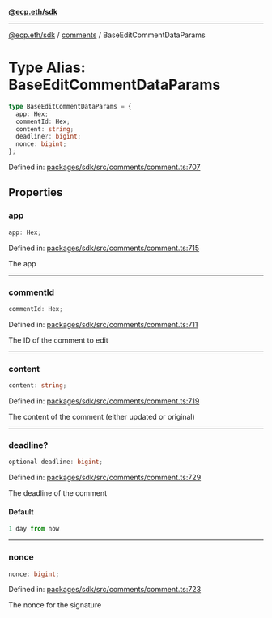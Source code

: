 [**@ecp.eth/sdk**](../../index.mdx)

***

[@ecp.eth/sdk](/sdk-reference/index.mdx) / [comments](/sdk-reference/comments/index.mdx) / BaseEditCommentDataParams

# Type Alias: BaseEditCommentDataParams

```ts
type BaseEditCommentDataParams = {
  app: Hex;
  commentId: Hex;
  content: string;
  deadline?: bigint;
  nonce: bigint;
};
```

Defined in: [packages/sdk/src/comments/comment.ts:707](https://github.com/ecp-eth/comments-monorepo/blob/main/packages/sdk/src/comments/comment.ts#L707)

## Properties

### app

```ts
app: Hex;
```

Defined in: [packages/sdk/src/comments/comment.ts:715](https://github.com/ecp-eth/comments-monorepo/blob/main/packages/sdk/src/comments/comment.ts#L715)

The app

***

### commentId

```ts
commentId: Hex;
```

Defined in: [packages/sdk/src/comments/comment.ts:711](https://github.com/ecp-eth/comments-monorepo/blob/main/packages/sdk/src/comments/comment.ts#L711)

The ID of the comment to edit

***

### content

```ts
content: string;
```

Defined in: [packages/sdk/src/comments/comment.ts:719](https://github.com/ecp-eth/comments-monorepo/blob/main/packages/sdk/src/comments/comment.ts#L719)

The content of the comment (either updated or original)

***

### deadline?

```ts
optional deadline: bigint;
```

Defined in: [packages/sdk/src/comments/comment.ts:729](https://github.com/ecp-eth/comments-monorepo/blob/main/packages/sdk/src/comments/comment.ts#L729)

The deadline of the comment

#### Default

```ts
1 day from now
```

***

### nonce

```ts
nonce: bigint;
```

Defined in: [packages/sdk/src/comments/comment.ts:723](https://github.com/ecp-eth/comments-monorepo/blob/main/packages/sdk/src/comments/comment.ts#L723)

The nonce for the signature
